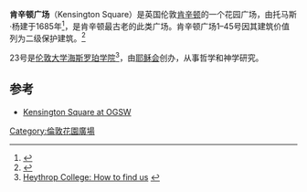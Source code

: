 {{Infobox street
| name                    = 肯辛顿广场
| image                   = Kensington Square London.jpg
| length_mi               = 0.2
| length_ref              = <ref>{{cite web|title=Driving directions to Kensington Square|url=https://maps.google.co.uk/maps?saddr=Kensington+Square&daddr=Kensington+Square&hl=en&sll=51.500544,-0.190038&sspn=0.001327,0.002452&geocode=FanXEQMdMBv9_w%3BFabXEQMdcBv9_w&oq=grims&t=h&mra=prv&z=18|publisher=[[Google|Google]]|accessdate=25 September 2013}}</ref> 
| coordinates             = {{coord|51.5006|-0.1900|type:landmark_region:GB-KEC|display=inline}}
| inauguration_date       = {{Start date|1685}}
}}
'''肯辛顿广场'''（Kensington Square）是英国伦敦[[肯辛顿|肯辛顿]]的一个花园广场，由托马斯·杨建于1685年<ref name="BHO">{{cite web|title=Kensington Square and environs: Introduction|url=http://www.british-history.ac.uk/survey-london/vol42/pp5-11|website=British History Online (BHO)|accessdate=18 February 2016}}</ref>，是肯辛顿最古老的此类广场。肯辛顿广场1–45号因其建筑价值列为二级保护建筑。<ref name=LGO>{{cite web|url=http://www.londongardensonline.org.uk/gardens-online-record.asp?ID=KAC088|title=Kensington Square|publisher=London Gardens Online|accessdate=5 February 2016|archive-date=2016-03-11|archive-url=https://web.archive.org/web/20160311060126/http://www.londongardensonline.org.uk/gardens-online-record.asp?ID=KAC088|dead-url=no}}</ref>

23号是[[伦敦大学|伦敦大学]][[海斯罗珀学院|海斯罗珀学院]]<ref>[http://www.heythrop.ac.uk/about-us/how-to-find-us.html Heythrop College: How to find us] {{webarchive|url=https://web.archive.org/web/20100223052341/http://www.heythrop.ac.uk/about-us/how-to-find-us.html |date=2010-02-23 }}</ref>，由[[耶稣会|耶稣会]]创办，从事哲学和神学研究。

==参考==
{{reflist}}
*[https://web.archive.org/web/20100505090202/http://www.opensquares.org/detail/KensingtonSq.html Kensington Square at OGSW]
[[Category:倫敦花園廣場|Category:倫敦花園廣場]]